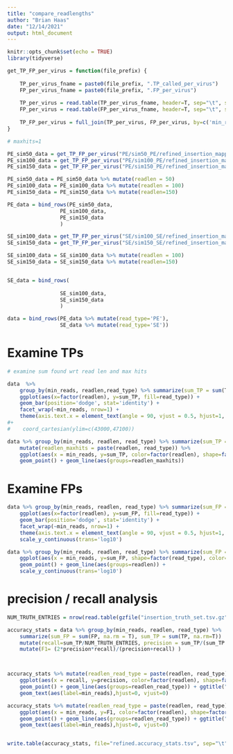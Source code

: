 ```yaml
---
title: "compare_readlengths"
author: "Brian Haas"
date: "12/14/2021"
output: html_document
---
```


```r
knitr::opts_chunk$set(echo = TRUE)
library(tidyverse)
```




```r

get_TP_FP_per_virus = function(file_prefix) {
    
    TP_per_virus_fname = paste0(file_prefix, ".TP_called_per_virus")
    FP_per_virus_fname = paste0(file_prefix, ".FP_per_virus")
    
    TP_per_virus = read.table(TP_per_virus_fname, header=T, sep="\t", stringsAsFactors = F) %>% rename(TP = sum_found)
    FP_per_virus = read.table(FP_per_virus_fname, header=T, sep="\t", stringsAsFactors = F) %>% rename(FP = n)
    
    TP_FP_per_virus = full_join(TP_per_virus, FP_per_virus, by=c('min_reads', 'vir_chr'))
}


```

```r

# maxhits=1

PE_sim50_data = get_TP_FP_per_virus("PE/sim50_PE/refined_insertion_mappings.tsv")
PE_sim100_data = get_TP_FP_per_virus("PE/sim100_PE/refined_insertion_mappings.tsv")
PE_sim150_data = get_TP_FP_per_virus("PE/sim150_PE/refined_insertion_mappings.tsv")

PE_sim50_data = PE_sim50_data %>% mutate(readlen = 50)
PE_sim100_data = PE_sim100_data %>% mutate(readlen = 100)
PE_sim150_data = PE_sim150_data %>% mutate(readlen=150)
```



```r

PE_data = bind_rows(PE_sim50_data,
                 PE_sim100_data,
                 PE_sim150_data
                 )
```



```r


SE_sim100_data = get_TP_FP_per_virus("SE/sim100_SE/refined_insertion_mappings.tsv")
SE_sim150_data = get_TP_FP_per_virus("SE/sim150_SE/refined_insertion_mappings.tsv")

SE_sim100_data = SE_sim100_data %>% mutate(readlen = 100)
SE_sim150_data = SE_sim150_data %>% mutate(readlen=150)



```


```r

SE_data = bind_rows(
                 
                 SE_sim100_data,
                 SE_sim150_data
                 )


```


```r

data = bind_rows(PE_data %>% mutate(read_type='PE'),
                 SE_data %>% mutate(read_type='SE'))


```





# Examine TPs





```r

# examine sum found wrt read len and max hits

data  %>%
    group_by(min_reads, readlen,read_type) %>% summarize(sum_TP = sum(TP, na.rm = T)) %>% 
    ggplot(aes(x=factor(readlen), y=sum_TP, fill=read_type)) + 
    geom_bar(position='dodge', stat='identity') +
    facet_wrap(~min_reads, nrow=1) + 
    theme(axis.text.x = element_text(angle = 90, vjust = 0.5, hjust=1, size=rel(0.5))) 
#+
#    coord_cartesian(ylim=c(43000,47100))

```

```r

data %>% group_by(min_reads, readlen, read_type) %>% summarize(sum_TP = sum(TP, na.rm = T)) %>% 
    mutate(readlen_maxhits = paste(readlen, read_type)) %>%
    ggplot(aes(x = min_reads, y=sum_TP, color=factor(readlen), shape=factor(read_type))) +
    geom_point() + geom_line(aes(groups=readlen_maxhits)) 
```




# Examine FPs

```r


data %>% group_by(min_reads, readlen, read_type) %>% summarize(sum_FP = sum(FP, na.rm = T)) %>% 
    ggplot(aes(x=factor(readlen), y=sum_FP, fill=read_type)) + 
    geom_bar(position='dodge', stat='identity') +
    facet_wrap(~min_reads, nrow=1) + 
    theme(axis.text.x = element_text(angle = 90, vjust = 0.5, hjust=1, size=rel(0.5))) +
    scale_y_continuous(trans='log10')  
```

```r

data %>% group_by(min_reads, readlen, read_type) %>% summarize(sum_FP = sum(FP, na.rm = T)) %>% 
    ggplot(aes(x = min_reads, y=sum_FP, shape=factor(read_type), color=factor(readlen))) +
    geom_point() + geom_line(aes(groups=readlen)) +
    scale_y_continuous(trans='log10')  

```



# precision / recall analysis

```r

NUM_TRUTH_ENTRIES = nrow(read.table(gzfile("insertion_truth_set.tsv.gz"), header=T))

accuracy_stats = data %>% group_by(min_reads, readlen, read_type) %>% 
    summarize(sum_FP = sum(FP, na.rm = T), sum_TP = sum(TP, na.rm=T))  %>% 
    mutate(recall=sum_TP/NUM_TRUTH_ENTRIES, precision = sum_TP/(sum_TP + sum_FP))  %>%
    mutate(F1= (2*precision*recall)/(precision+recall) ) 




```

```r
accuracy_stats %>% mutate(readlen_read_type = paste(readlen, read_type)) %>%
    ggplot(aes(x = recall, y=precision, color=factor(readlen), shape=factor(read_type))) +
    geom_point() + geom_line(aes(groups=readlen_read_type)) + ggtitle("all 960 human viruses, 100 insertions each") +
    geom_text(aes(label=min_reads),hjust=0, vjust=0)

```

```r



accuracy_stats %>% mutate(readlen_read_type = paste(readlen, read_type)) %>%
    ggplot(aes(x = min_reads, y=F1, color=factor(readlen), shape=factor(read_type))) +
    geom_point() + geom_line(aes(groups=readlen_read_type)) + ggtitle("all 960 human viruses, 100 insertions each") +
    geom_text(aes(label=min_reads),hjust=0, vjust=0)



```




```r

write.table(accuracy_stats, file="refined.accuracy_stats.tsv", sep="\t", row.names=F, quote=F)


```


